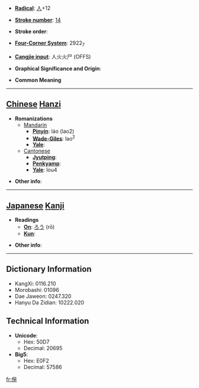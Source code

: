 * '''[[Wiktionary:Chinese radical index| Radical]]''': [[Wiktionary:Chinese radical index 人|人]]+12

* '''[[Wiktionary:Chinese total strokes index|Stroke number]]''': [[Wiktionary:Chinese total strokes index 14|14]]

* '''Stroke order''': 

* '''[[Wiktionary:Chinese four corner index|Four-Corner System]]''': 2922<sub>7</sub>

* '''[[Wiktionary:Chinese Cangjie index|Cangjie input]]''': 人火火尸 (OFFS)

* '''Graphical Significance and Origin''': 

* '''Common Meaning'''

----

== [[Chinese]] [[Hanzi]] ==

* '''Romanizations'''
** [[Mandarin]]
*** '''[[Pinyin]]''': láo (lao2)
*** '''[[Wade-Giles]]''': lao<sup>2</sup>
*** '''[[Yale]]''': 
**[[Cantonese]]
***'''[[Jyutping]]''':
***'''[[Penkyamp]]''': 
***'''[[Yale]]''': lou4

* '''Other info''': 

----

== [[Japanese]] [[Kanji]] ==


* '''Readings'''
** '''[[On]]''': [[ろう]] (rō)
** '''[[Kun]]''': 

* '''Other info''':  

----

== Dictionary Information ==

* KangXi: 0116.210
* Morobashi: 01096
* Dae Jaweon: 0247.320
* Hanyu Da Zidian: 10222.020

== Technical Information ==

* '''Unicode''':
** Hex: 50D7
** Decimal: 20695
* '''Big5''':
** Hex: E0F2
** Decimal: 57586

[[fr:僗]]
